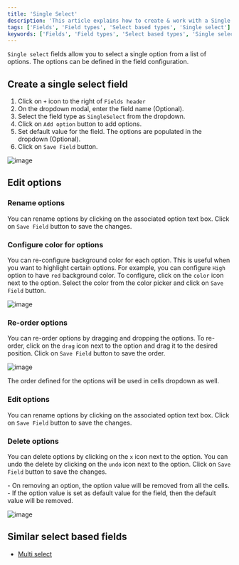 ```yaml
---
title: 'Single Select'
description: 'This article explains how to create & work with a Single select field.'
tags: ['Fields', 'Field types', 'Select based types', 'Single select']
keywords: ['Fields', 'Field types', 'Select based types', 'Single select', 'Create single select field']
---
```



`Single select` fields allow you to select a single option from a list of options. The options can be defined in the field configuration.

## Create a single select field
1. Click on `+` icon to the right of `Fields header`
2. On the dropdown modal, enter the field name (Optional).
3. Select the field type as `SingleSelect` from the dropdown.
4. Click on `Add option` button to add options.
5. Set default value for the field. The options are populated in the dropdown (Optional).
6. Click on `Save Field` button.

![image](/img/v2/fields/types/singleselect.png)

## Edit options

### Rename options
You can rename options by clicking on the associated option text box. Click on `Save Field` button to save the changes.

### Configure color for options
You can re-configure background color for each option. This is useful when you want to highlight certain options. For example, you can configure `High` option to have `red` background color.
To configure, click on the `color` icon next to the option. Select the color from the color picker and click on `Save Field` button.

![image](/img/v2/fields/types/options-change-colour.png)

### Re-order options
You can re-order options by dragging and dropping the options. To re-order, click on the `drag` icon next to the option and drag it to the desired position. Click on `Save Field` button to save the order.

![image](/img/v2/fields/types/options-reorder.png)

<Callout>
The order defined for the options will be used in cells dropdown as well.
</Callout>

### Edit options
You can rename options by clicking on the associated option text box. Click on `Save Field` button to save the changes.

### Delete options
You can delete options by clicking on the `x` icon next to the option. You can undo the delete by clicking on the `undo` icon next to the option. Click on `Save Field` button to save the changes.

<Callout type="note">
- On removing an option, the option value will be removed from all the cells.
- If the option value is set as default value for the field, then the default value will be removed.
</Callout>

![image](/img/v2/fields/types/options-remove.png)

## Similar select based fields
- [Multi select](multi-select)
